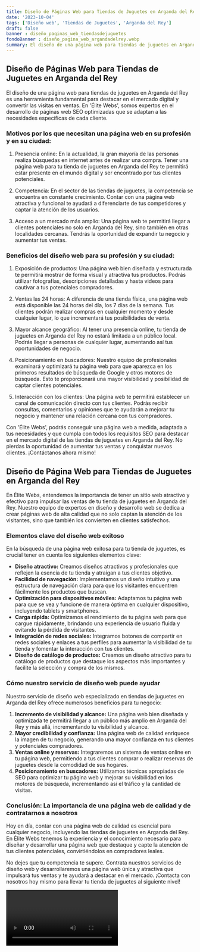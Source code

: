 ```yaml
---
title: Diseño de Páginas Web para Tiendas de Juguetes en Arganda del Rey
date: '2023-10-04'
tags: ['Diseño web', 'Tiendas de Juguetes', 'Arganda del Rey']
draft: false
banner : diseño_paginas_web_tiendasdejuguetes
fondoBanner : diseño_pagina_web_argandadelrey.webp
summary: El diseño de una página web para tiendas de juguetes en Arganda del Rey es una herramienta fundamental para destacar en el mercado digital y convertir las visitas en ventas. En 'Élite Webs', somos expertos en el desarrollo de páginas web SEO optimizadas que se adaptan a las necesidades específicas de cada cliente.
---
```


## Diseño de Páginas Web para Tiendas de Juguetes en Arganda del Rey

El diseño de una página web para tiendas de juguetes en Arganda del Rey es una herramienta fundamental para destacar en el mercado digital y convertir las visitas en ventas. En 'Élite Webs', somos expertos en el desarrollo de páginas web SEO optimizadas que se adaptan a las necesidades específicas de cada cliente.

### Motivos por los que necesitan una página web en su profesión y en su ciudad:

1. Presencia online: En la actualidad, la gran mayoría de las personas realiza búsquedas en internet antes de realizar una compra. Tener una página web para tu tienda de juguetes en Arganda del Rey te permitirá estar presente en el mundo digital y ser encontrado por tus clientes potenciales.

2. Competencia: En el sector de las tiendas de juguetes, la competencia se encuentra en constante crecimiento. Contar con una página web atractiva y funcional te ayudará a diferenciarte de tus competidores y captar la atención de los usuarios.

3. Acceso a un mercado más amplio: Una página web te permitirá llegar a clientes potenciales no solo en Arganda del Rey, sino también en otras localidades cercanas. Tendrás la oportunidad de expandir tu negocio y aumentar tus ventas.

### Beneficios del diseño web para su profesión y su ciudad:

1. Exposición de productos: Una página web bien diseñada y estructurada te permitirá mostrar de forma visual y atractiva tus productos. Podrás utilizar fotografías, descripciones detalladas y hasta videos para cautivar a tus potenciales compradores.

2. Ventas las 24 horas: A diferencia de una tienda física, una página web está disponible las 24 horas del día, los 7 días de la semana. Tus clientes podrán realizar compras en cualquier momento y desde cualquier lugar, lo que incrementará tus posibilidades de venta.

3. Mayor alcance geográfico: Al tener una presencia online, tu tienda de juguetes en Arganda del Rey no estará limitada a un público local. Podrás llegar a personas de cualquier lugar, aumentando así tus oportunidades de negocio.

4. Posicionamiento en buscadores: Nuestro equipo de profesionales examinará y optimizará tu página web para que aparezca en los primeros resultados de búsqueda de Google y otros motores de búsqueda. Esto te proporcionará una mayor visibilidad y posibilidad de captar clientes potenciales.

5. Interacción con los clientes: Una página web te permitirá establecer un canal de comunicación directo con tus clientes. Podrás recibir consultas, comentarios y opiniones que te ayudarán a mejorar tu negocio y mantener una relación cercana con tus compradores.

Con 'Élite Webs', podrás conseguir una página web a medida, adaptada a tus necesidades y que cumpla con todos los requisitos SEO para destacar en el mercado digital de las tiendas de juguetes en Arganda del Rey. No pierdas la oportunidad de aumentar tus ventas y conquistar nuevos clientes. ¡Contáctanos ahora mismo!

<GifSeo />

<Cta />

## Diseño de Página Web para Tiendas de Juguetes en Arganda del Rey

En Élite Webs, entendemos la importancia de tener un sitio web atractivo y efectivo para impulsar las ventas de tu tienda de juguetes en Arganda del Rey. Nuestro equipo de expertos en diseño y desarrollo web se dedica a crear páginas web de alta calidad que no solo captan la atención de los visitantes, sino que también los convierten en clientes satisfechos.

### Elementos clave del diseño web exitoso

En la búsqueda de una página web exitosa para tu tienda de juguetes, es crucial tener en cuenta los siguientes elementos clave:

- **Diseño atractivo:** Creamos diseños atractivos y profesionales que reflejen la esencia de tu tienda y atraigan a tus clientes objetivo.
- **Facilidad de navegación:** Implementamos un diseño intuitivo y una estructura de navegación clara para que los visitantes encuentren fácilmente los productos que buscan.
- **Optimización para dispositivos móviles:** Adaptamos tu página web para que se vea y funcione de manera óptima en cualquier dispositivo, incluyendo tablets y smartphones.
- **Carga rápida:** Optimizamos el rendimiento de tu página web para que cargue rápidamente, brindando una experiencia de usuario fluida y evitando la pérdida de visitantes.
- **Integración de redes sociales:** Integramos botones de compartir en redes sociales y enlaces a tus perfiles para aumentar la visibilidad de tu tienda y fomentar la interacción con tus clientes.
- **Diseño de catálogo de productos:** Creamos un diseño atractivo para tu catálogo de productos que destaque los aspectos más importantes y facilite la selección y compra de los mismos.

### Cómo nuestro servicio de diseño web puede ayudar

Nuestro servicio de diseño web especializado en tiendas de juguetes en Arganda del Rey ofrece numerosos beneficios para tu negocio:

1. **Incremento de visibilidad y alcance:** Una página web bien diseñada y optimizada te permitirá llegar a un público más amplio en Arganda del Rey y más allá, incrementando tu visibilidad y alcance.
2. **Mayor credibilidad y confianza:** Una página web de calidad enriquece la imagen de tu negocio, generando una mayor confianza en tus clientes y potenciales compradores.
3. **Ventas online y reservas:** Integraremos un sistema de ventas online en tu página web, permitiendo a tus clientes comprar o realizar reservas de juguetes desde la comodidad de sus hogares.
4. **Posicionamiento en buscadores:** Utilizamos técnicas apropiadas de SEO para optimizar tu página web y mejorar su visibilidad en los motores de búsqueda, incrementando así el tráfico y la cantidad de visitas.

### Conclusión: La importancia de una página web de calidad y de contratarnos a nosotros

Hoy en día, contar con una página web de calidad es esencial para cualquier negocio, incluyendo las tiendas de juguetes en Arganda del Rey. En Élite Webs tenemos la experiencia y el conocimiento necesario para diseñar y desarrollar una página web que destaque y capte la atención de tus clientes potenciales, convirtiéndolos en compradores leales.

No dejes que tu competencia te supere. Contrata nuestros servicios de diseño web y desarrollaremos una página web única y atractiva que impulsará tus ventas y te ayudará a destacar en el mercado. ¡Contacta con nosotros hoy mismo para llevar tu tienda de juguetes al siguiente nivel!

<Video />

<CtaBot job='Tiendas de Juguetes' city='Arganda del Rey'/>

<Gmaps query='Arganda del Rey+españa+maps' />